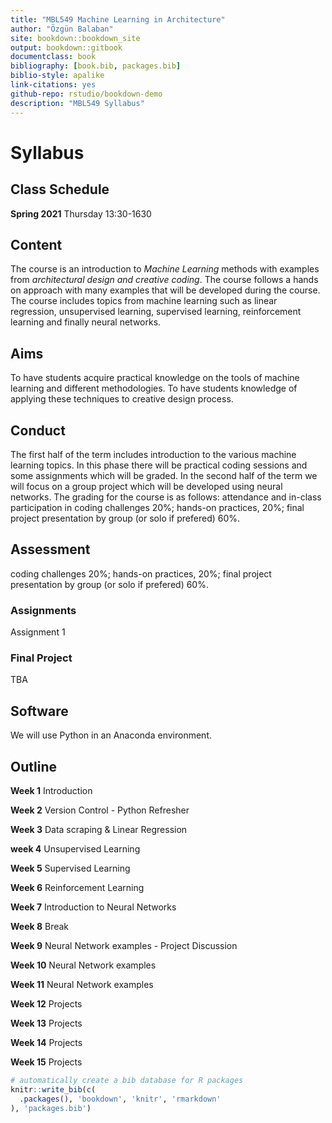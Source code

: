 ```yaml
--- 
title: "MBL549 Machine Learning in Architecture"
author: "Özgün Balaban"
site: bookdown::bookdown_site
output: bookdown::gitbook
documentclass: book
bibliography: [book.bib, packages.bib]
biblio-style: apalike
link-citations: yes
github-repo: rstudio/bookdown-demo
description: "MBL549 Syllabus"
---
```

# Syllabus {#intro}

## Class Schedule

**Spring 2021**
Thursday 13:30-1630

## Content
The course is an introduction to *Machine Learning* methods with examples from *architectural design and creative coding*. The course follows a hands on approach with many examples that will be developed during the course. The course includes topics from machine learning such as linear regression, unsupervised learning, supervised learning, reinforcement learning and finally neural networks.

## Aims
To have students acquire practical knowledge on the tools of machine learning and different methodologies. To have students knowledge of applying these techniques to creative design process. 

## Conduct
The first half of the term includes introduction to the various machine learning topics. In this phase there will be practical coding sessions and some assignments which will be graded. In the second half of the term we will focus on a group project which will be developed using neural networks. 
The grading for the course is as follows: attendance and in-class participation in coding challenges 20%; hands-on practices, 20%; final project presentation by group (or solo if prefered) 60%.


## Assessment

coding challenges 20%; hands-on practices, 20%; final project presentation by group (or solo if prefered) 60%.

### Assignments
Assignment 1

### Final Project
TBA

## Software
We will use Python in an Anaconda environment. 

## Outline

**Week 1** Introduction

**Week 2** Version Control - Python Refresher

**Week 3** Data scraping & Linear Regression

**week 4** Unsupervised Learning

**Week 5** Supervised Learning

**Week 6** Reinforcement Learning

**Week 7** Introduction to Neural Networks

**Week 8** Break

**Week 9** Neural Network examples - Project Discussion

**Week 10** Neural Network examples

**Week 11** Neural Network examples

**Week 12** Projects

**Week 13** Projects

**Week 14** Projects

**Week 15** Projects



```r
# automatically create a bib database for R packages
knitr::write_bib(c(
  .packages(), 'bookdown', 'knitr', 'rmarkdown'
), 'packages.bib')
```

